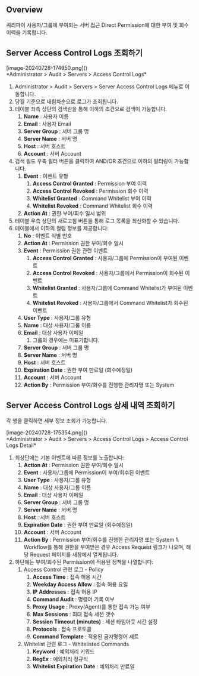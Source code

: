 ## Overview

쿼리파이 사용자/그룹에 부여되는 서버 접근 Direct Permission에 대한 부여 및 회수 이력을 기록합니다.

## Server Access Control Logs 조회하기

<p align="center">
<div>[image-20240728-174950.png]()</div>
*Administrator &gt; Audit &gt; Servers &gt; Access Control Logs*
</p>

1. Administrator &gt; Audit &gt; Servers &gt; Server Access Control Logs 메뉴로 이동합니다.
2. 당월 기준으로 내림차순으로 로그가 조회됩니다.
3. 테이블 좌측 상단의 검색란을 통해 이하의 조건으로 검색이 가능합니다.
    1.  **Name**  : 사용자 이름
    2.  **Email**  : 사용자 Email
    3.  **Server Group**  : 서버 그룹 명
    4.  **Server Name**  : 서버 명
    5.  **Host**  : 서버 호스트
    6.  **Account**  : 서버 Account
4. 검색 필드 우측 필터 버튼을 클릭하여 AND/OR 조건으로 이하의 필터링이 가능합니다.
    1.  **Event**  : 이벤트 유형
        1.  **Access Control Granted**  : Permission 부여 이력
        2.  **Access Control Revoked**  : Permission 회수 이력
        3.  **Whitelist Granted**  : Command Whitelist 부여 이력
        4.  **Whitelist Revoked**  : Command Whitelist 회수 이력
    2.  **Action At**  : 권한 부여/회수 일시 범위
5. 테이블 우측 상단의 새로고침 버튼을 통해 로그 목록을 최신화할 수 있습니다.
6. 테이블에서 이하의 컬럼 정보를 제공합니다:
    1.  **No**  : 이벤트 식별 번호
    2.  **Action At**  : Permission 권한 부여/회수 일시
    3.  **Event**  : Permission 권한 관련 이벤트
        1.  **Access Control**   **Granted**  : 사용자/그룹에 Permission이 부여된 이벤트
        2.  **Access Control Revoked**  : 사용자/그룹에서 Permission이 회수된 이벤트
        3.  **Whitelist Granted**  : 사용자/그룹에 Command Whitelist가 부여된 이벤트
        4.  **Whitelist Revoked**  : 사용자/그룹에서 Command Whitelist가 회수된 이벤트
    4.  **User Type**  : 사용자/그룹 유형
    5.  **Name**  : 대상 사용자/그룹 이름
    6.  **Email**  : 대상 사용자 이메일
        1. 그룹의 경우에는 미표기합니다.
    7.  **Server Group**  : 서버 그룹 명
    8.  **Server Name**  : 서버 명
    9.  **Host**  : 서버 호스트
    10.  **Expiration Date**  : 권한 부여 만료일 (회수예정일)
    11.  **Account**  : 서버 Account
    12.  **Action By**  : Permission 부여/회수를 진행한 관리자명 또는 System

## Server Access Control Logs 상세 내역 조회하기

각 행을 클릭하면 세부 정보 조회가 가능합니다.
<p align="center">
<div>[image-20240728-175354.png]()</div>
*Administrator &gt; Audit &gt; Servers &gt; Access Control Logs &gt; Access Control Logs Detail*
</p>

1. 최상단에는 기본 이벤트에 따른 정보를 노출합니다:
    1.  **Action At**  : Permission 권한 부여/회수 일시
    2.  **Event**  : 사용자/그룹에 Permission이 부여/회수된 이벤트
    3.  **User Type**  : 사용자/그룹 유형
    4.  **Name**  : 대상 사용자/그룹 이름
    5.  **Email**  : 대상 사용자 이메일
    6.  **Server Group**  : 서버 그룹 명
    7.  **Server Name**  : 서버 명
    8.  **Host**  : 서버 호스트
    9.  **Expiration Date**  : 권한 부여 만료일 (회수예정일)
    10.  **Account**  : 서버 Account
    11.  **Action By**  : Permission 부여/회수를 진행한 관리자명 또는 System
        1. Workflow를 통해 권한을 부여받은 경우 Access Request 링크가 나오며, 해당 Request 페이지를 새창에서 열게됩니다.
2. 하단에는 부여/회수된 Permission에 적용된 정책을 나열합니다:
    1. Access Control 관련 로그 - Policy
        1.  **Access Time**  : 접속 허용 시간
        2.  **Weekday Access Allow**  : 접속 허용 요일
        3.  **IP Addresses**  : 접속 허용 IP
        4.  **Command Audit**  : 명령어 기록 여부
        5.  **Proxy Usage**  : Proxy(Agent)를 통한 접속 가능 여부
        6.  **Max Sessions**  : 최대 접속 세션 갯수
        7.  **Session Timeout (minutes)**  : 세션 타임아웃 시간 설정
        8.  **Protocols**  : 접속 프로토콜
        9.  **Command Template**  : 적용된 금지명령어 세트
    2. Whitelist 관련 로그 - Whitelisted Commands
        1.  **Keyword**  : 예외처리 키워드
        2.  **RegEx**  : 예외처리 정규식
        3.  **Whitelist Expiration Date**  : 예외처리 만료일 

